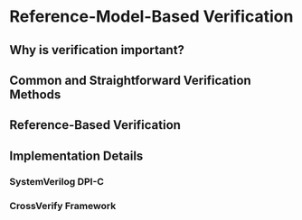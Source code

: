 # Reference-Model-Based Verification {#sec-cross-verify}

## Why is verification important?

## Common and Straightforward Verification Methods

## Reference-Based Verification 

## Implementation Details

### SystemVerilog DPI-C

### CrossVerify Framework